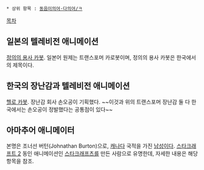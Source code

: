  * 상위 항목 : [[동음이의어·다의어/ㅋ]]

[[목차]]
== 일본의 텔레비전 애니메이션 ==
[[정의의 용사 카봇]]. 일본어 원제는 트랜스포머 카로봇이며, 정의의 용사 카봇은 한국에서의 제목이다.

== 한국의 장난감과 텔레비전 애니메이션 ==
[[헬로 카봇]]. 장난감 회사 손오공이 기획했다. ~~이것과 위의 트랜스포머 장난감 둘 다 한국에서는 손오공이 정발했다는 공통점이 있다~~

== 아마추어 애니메이터 ==
본명은 조너선 버턴(Johnathan Burton)으로, [[캐나다]] 국적을 가진 [[남자|남성]]이다. [[스타크래프트 2: 자유의 날개|스타크래프트 2]] 동인 애니메이션인 [[스타크래프츠]]를 만든 사람으로 유명한데, 자세한 내용은 해당 항목을 참조.
